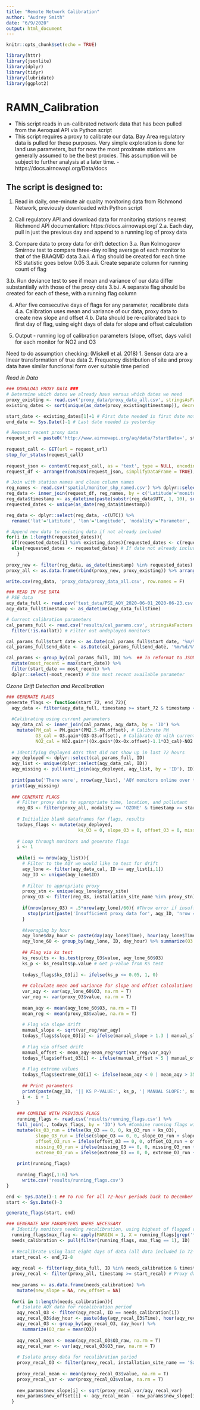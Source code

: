 ```yaml
---
title: "Remote Network Calibration"
author: "Audrey Smith"
date: "6/9/2020"
output: html_document
---
```


```r
knitr::opts_chunk$set(echo = TRUE)
```

```r
library(httr)
library(jsonlite)
library(dplyr)
library(tidyr)
library(lubridate)
library(ggplot2)
```

# RAMN_Calibration
* This script reads in un-calibrated network data that has been pulled from the Aeroqual API via Python script
* This script requires a proxy to calibrate our data. Bay Area regulatory data is pulled for these purposes. Very simple exploration is done for land use parameters, but for now the most proximate stations are generally assumed to be the best proxies. This assumption will be subject to further analysis at a later time.
  -https://docs.airnowapi.org/Data/docs

## The script is designed to:
1. Read in daily, one-minute air quality monitoring data from Richmond Network, previously downloaded with Python script

2. Call regulatory API and download data for monitoring stations nearest Richmond
   API documentation: https://docs.airnowapi.org/
   2.a. Each day, pull in just the previous day and append to a running log of proxy data

3. Compare data to proxy data for drift detection
3.a. Run Kolmogorov Smirnov test to compare three-day rolling average of each monitor to that of the BAAQMD data
    3.a.i. A flag should be created for each time KS statistic goes below 0.05
        3.a.ii. Create separate column for running count of flag

3.b. Run deviance test to see if mean and variance of our data differ substantially with those of the proxy data
    3.b.i. A separate flag should be created for each of these, with a running flag column 

4. After five consecutive days of flags for any parameter, recalibrate data
    4.a. Calibration uses mean and variance of our data, proxy data to create new slope and offset
    4.b. Data should be re-calibrated back to first day of flag, using eight days of data for slope and offset calculation
        
5. Output - running log of calibration parameters (slope, offset, days valid) for each monitor for NO2 and O3

Need to do assumption checking: (Miskell et al. 2018)
1. Sensor data are a linear transformation of true data
2. Frequency distribution of site and proxy data have similar functional form over suitable time period

_Read in Data_
```r
### DOWNLOAD PROXY DATA ###
# Determine which dates we already have versus which dates we need
proxy_existing <- read.csv('proxy_data/proxy_data_all.csv', stringsAsFactors = F)
existing_dates <- sort(unique(as_date(proxy_existing$timestamp)), decreasing = T)

start_date <- existing_dates[1]+1 # First date needed is first date not in existing data
end_date <- Sys.Date()-1 # Last date needed is yesterday

# Request recent proxy data
request_url = paste0('http://www.airnowapi.org/aq/data/?startDate=', start_date, 'T00&endDate=', end_date, 'T23&parameters=OZONE,PM25,NO2&BBOX=-122.720038,37.701918,-121.965229,38.126622&dataType=C&format=application/json&verbose=0&nowcastonly=0&includerawconcentrations=1&API_KEY=C05358E3-5508-4216-A03E-E229E0368B7E')
 
request_call <- GET(url = request_url)
stop_for_status(request_call)
  
request_json <- content(request_call, as = 'text', type = NULL, encoding = 'UTF-8')
request_df <- arrange(fromJSON(request_json, simplifyDataFrame = TRUE), desc(UTC))

# Join with station names and clean column names
reg_names <- read.csv('spatial/monitor_shp_named.csv') %>% dplyr::select(-X)
reg_data <- inner_join(request_df, reg_names, by = c('Latitude'='monitor_lat', 'Longitude'='monitor_long'))
reg_data$timestamp <- as_datetime(paste(substr(reg_data$UTC, 1, 10), substr(reg_data$UTC, 12, 16), ':00'))
requested_dates <- unique(as_date(reg_data$timestamp))

reg_data <- dplyr::select(reg_data, -c(UTC)) %>% 
  rename('lat'='Latitude', 'lon'='Longitude', 'modality'='Parameter', 'units'='Unit', 'value'='Value', 'original_value'='RawConcentration', 'installation_site_name' = 'monitor_names')

# Append new data to existing data if not already included
for(i in 1:length(requested_dates)){
  if(requested_dates[i] %in% existing_dates){requested_dates <- c(requested_dates[-i])} # If date already included, remove from dates to append
  else{requested_dates <- requested_dates} # If date not already included in proxy data, do nothing
    }
  
proxy_new <- filter(reg_data, as_date(timestamp) %in% requested_dates) # Filter requested data to data not already in proxy data
proxy_all <- as.data.frame(rbind(proxy_new, proxy_existing)) %>% arrange(desc(timestamp)) # Combine new proxy data with existing

write.csv(reg_data, 'proxy_data/proxy_data_all.csv', row.names = F)

### READ IN PSE DATA
# PSE data
aqy_data_full <- read.csv('test_data/PSE_AQY_2020-06-01_2020-06-23.csv', stringsAsFactors = F)
aqy_data_full$timestamp <- as_datetime(aqy_data_full$Time)

# Current calibration parameters
cal_params_full <- read.csv('results/cal_params.csv', stringsAsFactors = F) %>% 
  filter(!is.na(lat)) # Filter out undeployed monitors

cal_params_full$start_date <- as.Date(cal_params_full$start_date, '%m/%d/%Y')
cal_params_full$end_date <- as.Date(cal_params_full$end_date, '%m/%d/%Y')

cal_params <- group_by(cal_params_full, ID) %>%  ## To reformat to JSON
  mutate(most_recent = max(start_date)) %>% 
  filter(start_date == most_recent) %>% 
  dplyr::select(-most_recent) # Use most recent available parameter
```

_Ozone Drift Detection and Recalibration_
```r
### GENERATE FLAGS
generate_flags <- function(start_72, end_72){
  aqy_data <- filter(aqy_data_full, timestamp >= start_72 & timestamp <= end_72)
  
  #Calibrating using current parameters
  aqy_data_cal <- inner_join(cal_params, aqy_data, by = 'ID') %>%
    mutate(PM_cal = PM.gain*(PM2.5-PM.offset), # Calibrate PM
           O3_cal = O3.gain*(O3-O3.offset), # Calibrate O3 with current params
           NO2_cal = NO2.gain*((Ox.gain*(Ox-Ox.offset)-1.1*O3_cal)-NO2.offset)) # Calibrate NO2 with current params
  
  # Identifying deployed AQYs that did not show up in last 72 hours
  aqy_deployed <- dplyr::select(cal_params_full, ID)
  aqy_list <- unique(dplyr::select(aqy_data_cal, ID))
  aqy_missing <- pull(anti_join(aqy_deployed, aqy_list, by = 'ID'), ID) # Deployed monitors missing from time frame
  
  print(paste('There were', nrow(aqy_list), 'AQY monitors online over the last 72 hours. Compare to', nrow(aqy_deployed), 'deployed monitors. These monitors may be offline:'))
  print(aqy_missing)
  
  ### GENERATE FLAGS
    # Filter proxy data to appropriate time, location, and pollutant
    reg_O3 <- filter(proxy_all, modality == 'OZONE' & timestamp >= start_72 & timestamp <= end_72)
    
    # Initialize blank dataframes for flags, results
    todays_flags <- mutate(aqy_deployed,
                           ks_O3 = 0, slope_O3 = 0, offset_O3 = 0, missing_O3 = ifelse(ID %in% aqy_missing, -1, 0), extreme_O3 = 0)
    
    # Loop through monitors and generate flags
    i <- 1
    
    while(i <= nrow(aqy_list)){
      # Filter to the AQY we would like to test for drift
      aqy_lone <- filter(aqy_data_cal, ID == aqy_list[i,1])
      aqy_ID <- unique(aqy_lone$ID)
      
      # Filter to appropriate proxy
      proxy_stn <- unique(aqy_lone$proxy_site)
      proxy_O3 <- filter(reg_O3, installation_site_name %in% proxy_stn)
      
      if(nrow(proxy_O3) < .5*nrow(aqy_lone)/60){ #Throw error if insufficient proxy data for KS test
        stop(print(paste('Insufficient proxy data for', aqy_ID, 'nrow =', nrow(proxy_O3))))
      }
      
      #Averaging by hour
      aqy_lone$day_hour <- paste(day(aqy_lone$Time), hour(aqy_lone$Time)) # Generate column with unique ID for day/hour
      aqy_lone_60 <- group_by(aqy_lone, ID, day_hour) %>% summarize(O3 = mean(O3_cal), na.rm = T)
    
      ## Flag via ks test
      ks_results <- ks.test(proxy_O3$value, aqy_lone_60$O3)
      ks_p <- ks_results$p.value # Get p-value from KS test
      
      todays_flags$ks_O3[i] <- ifelse(ks_p <= 0.05, 1, 0)
      
      ## Calculate mean and variance for slope and offset calculations
      var_aqy <- var(aqy_lone_60$O3, na.rm = T)
      var_reg <- var(proxy_O3$value, na.rm = T)
    
      mean_aqy <- mean(aqy_lone_60$O3, na.rm = T)
      mean_reg <- mean(proxy_O3$value, na.rm = T)
      
      # Flag via slope drift
      manual_slope <- sqrt(var_reg/var_aqy)
      todays_flags$slope_O3[i] <- ifelse(manual_slope > 1.3 | manual_slope < .7, 1, 0) # Assign flag if manual slope outside bounds
      
      # Flag via offset drift
      manual_offset <- mean_aqy-mean_reg*sqrt(var_reg/var_aqy)
      todays_flags$offset_O3[i] <- ifelse(manual_offset > 5 | manual_offset < 5, 1, 0) # Assign flag if manual offset outside bounds
      
      # Flag extreme values
      todays_flags$extreme_O3[i] <- ifelse(mean_aqy < 0 | mean_aqy > 350, 1, 0) # Flag if negative or 5x federal standard
      
      ## Print parameters
      print(paste(aqy_ID, '|| KS P-VALUE:', ks_p, '| MANUAL SLOPE:', manual_slope, '| MANUAL OFFSET:', manual_offset))
      i <- i + 1
    }
    
    ### COMBINE WITH PREVIOUS FLAGS
    running_flags <- read.csv('results/running_flags.csv') %>% 
    full_join(., todays_flags, by = 'ID') %>% #Combine running flags with today's flags
    mutate(ks_O3_run = ifelse(ks_O3 == 0, 0, ks_O3_run + ks_O3),
           slope_O3_run = ifelse(slope_O3 == 0, 0, slope_O3_run + slope_O3),
           offset_O3_run = ifelse(offset_O3 == 0, 0, offset_O3_run + offset_O3),
           missing_O3_run = ifelse(missing_O3 == 0, 0, missing_O3_run + missing_O3),
           extreme_O3_run = ifelse(extreme_O3 == 0, 0, extreme_O3_run + extreme_O3))
  
    print(running_flags)
  
    running_flags[,1:6] %>%
      write.csv('results/running_flags.csv')
}

end <- Sys.Date()-1 ## To run for all 72-hour periods back to December
start <- Sys.Date()-3

generate_flags(start, end)

```

```r
### GENERATE NEW PARAMETERS WHERE NECESSARY
  # Identify monitors needing recalibration, using highest of flagged columns
  running_flags$max_flag <- apply(MARGIN = 1, X = running_flags[grep('*_run', colnames(running_flags))], FUN = max)
  needs_calibration <- pull(filter(running_flags, max_flag == 1), ID)
  
  # Recalibrate using last eight days of data (all data included in 72-hr averages for last five days)
  start_recal <- end_72-8
  
  aqy_recal <- filter(aqy_data_full, ID %in% needs_calibration & timestamp >= start_recal) # AQY data for recalibration
  proxy_recal <- filter(proxy_all, timestamp >= start_recal) # Proxy data for recalibration
  
  new_params <- as.data.frame(needs_calibration) %>%
    mutate(new_slope = NA, new_offset = NA)
  
  for(i in 1:length(needs_calibration)){
    # Isolate AQY data for recalibration period
    aqy_recal_O3 <- filter(aqy_recal, ID == needs_calibration[i])
    aqy_recal_O3$day_hour <- paste(day(aqy_recal_O3$Time), hour(aqy_recal_O3$Time))
    aqy_recal_O3 <- group_by(aqy_recal_O3, day_hour) %>%
      summarize(O3_raw = mean(O3))
    
    aqy_recal_mean <- mean(aqy_recal_O3$O3_raw, na.rm = T)
    aqy_recal_var <- var(aqy_recal_O3$O3_raw, na.rm = T)
    
    # Isolate proxy data for recalibration period
    proxy_recal_O3 <- filter(proxy_recal, installation_site_name == 'San Pablo' & modality == 'OZONE') # Fix later so it also does Berkeley where appropriate
    
    proxy_recal_mean <- mean(proxy_recal_O3$value, na.rm = T)
    proxy_recal_var <- var(proxy_recal_O3$value, na.rm = T)
    
    new_params$new_slope[i] <- sqrt(proxy_recal_var/aqy_recal_var)
    new_params$new_offset[i] <- aqy_recal_mean - new_params$new_slope[i]*proxy_recal_mean
  }
  
```











































